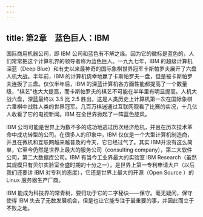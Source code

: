 ```yaml
---
---
---
```

title: 第2章　蓝色巨人：IBM
---



国际商用机器公司，即 IBM 公司和蓝色有不解之缘。因为它的徽标是蓝色的，人们常常把这个计算机界的领导者称为蓝色巨人。一九九七年，IBM 的超级计算机深蓝（Deep Blue）和有史以来最神奇的国际象棋世界冠军卡斯帕罗夫展开了六盘人机大战。半年前，IBM 的计算机侥幸地赢了卡斯帕罗夫一盘，但是被卡斯帕罗夫连扳了三盘。仅仅半年后，IBM 的深蓝计算机各方面性能都提高了一个数量级，"棋艺"也大大提高，而卡斯帕罗夫的棋艺不可能在半年里有明显提高。人机大战六盘，深蓝最终以 3.5 比 2.5 胜出，这是人类历史上计算机第一次在国际象棋六番棋中战胜人类的世界冠军。几百万棋迷通过互联网观看了比赛的实况，十几亿人收看了它的电视新闻。IBM 在全世界掀起了一阵蓝色旋风。

IBM 公司可能是世界上为数不多的成功地逃过历次经济危机，并且在历次技术革命中成功转型的公司。在很多人的印象中，IBM 仅仅是一个大型计算机制造商，并且在微机和互联网越来越普及的今天，它已经过气了。其实 IBM并没有这么简单，它至今仍然是世界上最大的服务公司（consulting company），第二大软件公司，第二大数据库公司。IBM 有当今工业界最大的实验室 IBM Research（虽然其规模只有贝尔实验室全盛时期的十分之一），是世界上第一专利申请大户（以后我们还要讲 IBM 对专利的态度），它还是世界上最大的开源（Open Source ）的 Linux 服务器生产厂商。

IBM 能成为科技界的常青树，要归功于它的二字秘诀——保守。毫无疑问，保守使得 IBM 失去了无数发展机会，但是也让它能专注于最重要的事，并因此而立于不败之地。